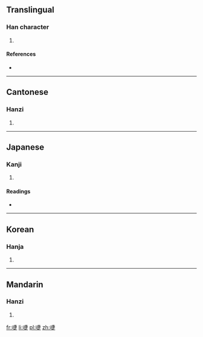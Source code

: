 ==Translingual==

===Han character===
{{Han char|rn=30|rad=口|as=08|sn=11|four=6508<sub>1</sub>|canj=口十中人 (RJLO)}}

# {{defn|Han|sort=口08}}

====References====
* {{Han ref|kx=0195.150|dkj=03818|dj=0416.140|hdz=10639.020|uh=5551|ud=21841|bh=D478|bd=54392}}

----

==Cantonese==

===Hanzi===
{{yue-hanzi|jyut=|y=saap3}}

# {{defn|lang=yue|sort=口08}}

----

==Japanese==

===Kanji===
{{ja-kanji|grade=|rs=口08}}

# {{defn|lang=ja|sort=口08}}

====Readings====
* {{ja-readings|on=[[そう]] (sō), [[しょう]] (shō)|kun=}}

----

==Korean==

===Hanja===
{{ko-hanja|hangeul=[[잡]], [[삽]], 체|rv=jap, sap, che|mr=chap, sap, ch'e}}

# {{defn|lang=ko|sort=口08}}

----

==Mandarin==

===Hanzi===
{{cmn-hanzi|pin=[[shà]] ([[sha4]])|wg=sha<sup>4</sup>}}

# {{defn|lang=cmn|sort=口08}}

[[fr:啑]]
[[li:啑]]
[[pl:啑]]
[[zh:啑]]